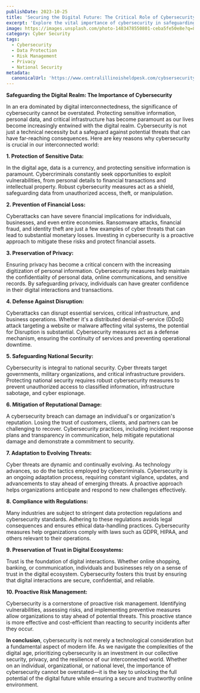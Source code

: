 ```yaml
---
publishDate: 2023-10-25
title: 'Securing the Digital Future: The Critical Role of Cybersecurity'
excerpt: 'Explore the vital importance of cybersecurity in safeguarding sensitive data, financial assets, and national security. Learn how robust cybersecurity measures protect against threats and foster trust in our increasingly digital world.'
image: https://images.unsplash.com/photo-1483478550801-ceba5fe50e8e?q=80&w=2370&auto=format&fit=crop&ixlib=rb-4.0.3&ixid=M3wxMjA3fDB8MHxwaG90by1wYWdlfHx8fGVufDB8fHx8fA%3D%3D
category: Cyber Security
tags:
  - Cybersecurity
  - Data Protection
  - Risk Management
  - Privacy
  - National Security
metadata:
  canonicalUrl: 'https://www.centralillinoisheldpesk.com/cybsersecurity-importance'
---
```


**Safeguarding the Digital Realm: The Importance of Cybersecurity**

In an era dominated by digital interconnectedness, the significance of cybersecurity cannot be overstated. Protecting sensitive information, personal data, and critical infrastructure has become paramount as our lives become increasingly entwined with the digital realm. Cybersecurity is not just a technical necessity but a safeguard against potential threats that can have far-reaching consequences. Here are key reasons why cybersecurity is crucial in our interconnected world:

**1. Protection of Sensitive Data:**

In the digital age, data is a currency, and protecting sensitive information is paramount. Cybercriminals constantly seek opportunities to exploit vulnerabilities, from personal details to financial transactions and intellectual property. Robust cybersecurity measures act as a shield, safeguarding data from unauthorized access, theft, or manipulation.

**2. Prevention of Financial Loss:**

Cyberattacks can have severe financial implications for individuals, businesses, and even entire economies. Ransomware attacks, financial fraud, and identity theft are just a few examples of cyber threats that can lead to substantial monetary losses. Investing in cybersecurity is a proactive approach to mitigate these risks and protect financial assets.

**3. Preservation of Privacy:**

Ensuring privacy has become a critical concern with the increasing digitization of personal information. Cybersecurity measures help maintain the confidentiality of personal data, online communications, and sensitive records. By safeguarding privacy, individuals can have greater confidence in their digital interactions and transactions.

**4. Defense Against Disruption:**

Cyberattacks can disrupt essential services, critical infrastructure, and business operations. Whether it's a distributed denial-of-service (DDoS) attack targeting a website or malware affecting vital systems, the potential for Disruption is substantial. Cybersecurity measures act as a defense mechanism, ensuring the continuity of services and preventing operational downtime.

**5. Safeguarding National Security:**

Cybersecurity is integral to national security. Cyber threats target governments, military organizations, and critical infrastructure providers. Protecting national security requires robust cybersecurity measures to prevent unauthorized access to classified information, infrastructure sabotage, and cyber espionage.

**6. Mitigation of Reputational Damage:**

A cybersecurity breach can damage an individual's or organization's reputation. Losing the trust of customers, clients, and partners can be challenging to recover. Cybersecurity practices, including incident response plans and transparency in communication, help mitigate reputational damage and demonstrate a commitment to security.

**7. Adaptation to Evolving Threats:**

Cyber threats are dynamic and continually evolving. As technology advances, so do the tactics employed by cybercriminals. Cybersecurity is an ongoing adaptation process, requiring constant vigilance, updates, and advancements to stay ahead of emerging threats. A proactive approach helps organizations anticipate and respond to new challenges effectively.

**8. Compliance with Regulations:**

Many industries are subject to stringent data protection regulations and cybersecurity standards. Adhering to these regulations avoids legal consequences and ensures ethical data-handling practices. Cybersecurity measures help organizations comply with laws such as GDPR, HIPAA, and others relevant to their operations.

**9. Preservation of Trust in Digital Ecosystems:**

Trust is the foundation of digital interactions. Whether online shopping, banking, or communication, individuals and businesses rely on a sense of trust in the digital ecosystem. Cybersecurity fosters this trust by ensuring that digital interactions are secure, confidential, and reliable.

**10. Proactive Risk Management:**

Cybersecurity is a cornerstone of proactive risk management. Identifying vulnerabilities, assessing risks, and implementing preventive measures allow organizations to stay ahead of potential threats. This proactive stance is more effective and cost-efficient than reacting to security incidents after they occur.

**In conclusion**, cybersecurity is not merely a technological consideration but a fundamental aspect of modern life. As we navigate the complexities of the digital age, prioritizing cybersecurity is an investment in our collective security, privacy, and the resilience of our interconnected world. Whether on an individual, organizational, or national level, the importance of cybersecurity cannot be overstated—it is the key to unlocking the full potential of the digital future while ensuring a secure and trustworthy online environment.
